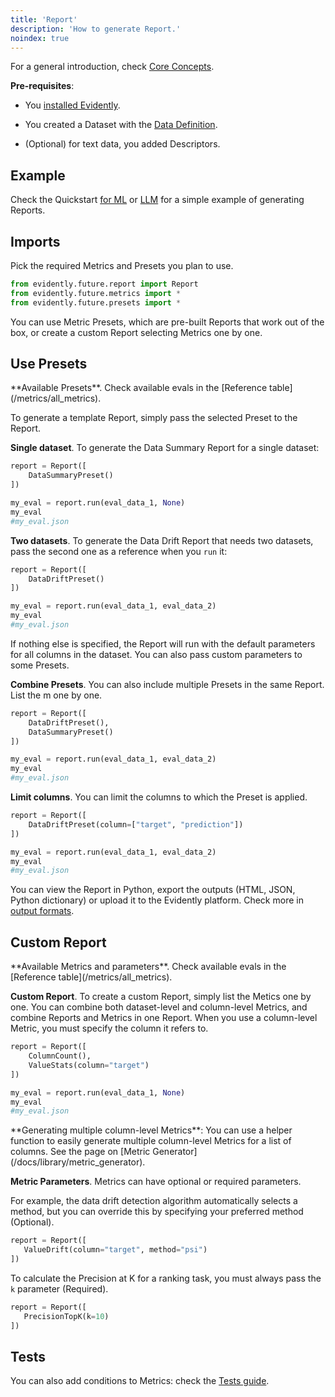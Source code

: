 ```yaml
---
title: 'Report'
description: 'How to generate Report.'
noindex: true
---
```


For a general introduction, check [Core Concepts](/docs/library/overview).

**Pre-requisites**:

* You [installed Evidently](/docs/setup/installation).

* You created a Dataset with the [Data Definition](/docs/library/data_definition).

* (Optional) for text data, you added Descriptors.

## Example

Check the Quickstart [for ML](/quickstart_ml) or [LLM](/quickstart_llm) for a simple example of generating Reports.

## Imports

Pick the required Metrics and Presets you plan to use.

```python
from evidently.future.report import Report
from evidently.future.metrics import *
from evidently.future.presets import *
```

You can use Metric Presets, which are pre-built Reports that work out of the box, or create a custom Report selecting Metrics one by one.

## Use Presets

<Tip>
  **Available Presets**. Check available evals in the [Reference table](/metrics/all_metrics).
</Tip>

To generate a template Report, simply pass the selected Preset to the Report.

**Single dataset**. To generate the Data Summary Report for a single dataset:

```python
report = Report([
    DataSummaryPreset()
])

my_eval = report.run(eval_data_1, None)
my_eval
#my_eval.json
```

**Two datasets**. To generate the Data Drift Report that needs two datasets, pass the second one as a reference when you `run` it:

```python
report = Report([
    DataDriftPreset()
])

my_eval = report.run(eval_data_1, eval_data_2)
my_eval
#my_eval.json
```

If nothing else is specified, the Report will run with the default parameters for all columns in the dataset. You can also pass custom parameters to some Presets.

**Combine Presets**. You can also include multiple Presets in the same Report. List the m one by one.

```python
report = Report([
    DataDriftPreset(), 
    DataSummaryPreset()
])

my_eval = report.run(eval_data_1, eval_data_2)
my_eval
#my_eval.json
```

**Limit columns**. You can limit the columns to which the Preset is applied.

```python
report = Report([
    DataDriftPreset(column=["target", "prediction"])
])

my_eval = report.run(eval_data_1, eval_data_2)
my_eval
#my_eval.json
```

You can view the Report in Python, export the outputs (HTML, JSON, Python dictionary) or upload it to the Evidently platform. Check more in [output formats](/docs/library/output_formats).

## Custom Report

<Tip>
  **Available Metrics and parameters**. Check available evals in the [Reference table](/metrics/all_metrics).
</Tip>

**Custom Report**. To create a custom Report, simply list the Metics one by one. You can combine both dataset-level and column-level Metrics, and combine Reports and Metrics in one Report. When you use a column-level Metric, you must specify the column it refers to.

```python
report = Report([
    ColumnCount(), 
    ValueStats(column="target")
])

my_eval = report.run(eval_data_1, None)
my_eval
#my_eval.json
```

<Note>
  **Generating multiple column-level Metrics**: You can use a helper function to easily generate multiple column-level Metrics for a list of columns. See the page on [Metric Generator](/docs/library/metric_generator).
</Note>

**Metric Parameters**. Metrics can have optional or required parameters.

For example, the data drift detection algorithm automatically selects a method, but you can override this by specifying your preferred method (Optional).

```python
report = Report([
   ValueDrift(column="target", method="psi")
])
```

To calculate the Precision at K for a ranking task, you must always pass the `k` parameter (Required).

```python
report = Report([
   PrecisionTopK(k=10)
])
```

## Tests

You can also add conditions to Metrics: check the [Tests guide](/docs/library/tests).
